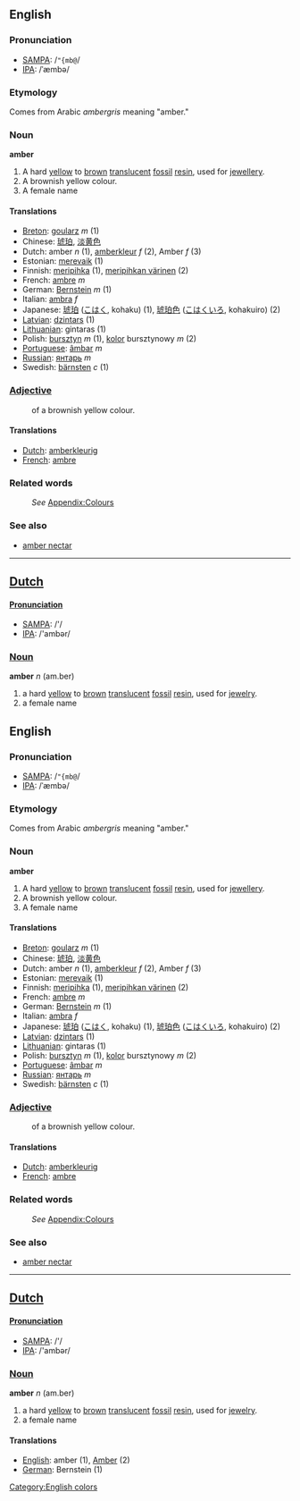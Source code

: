 ==English==
===Pronunciation===
*[[w:SAMPA|SAMPA]]: /<tt>"{mb@</tt>/
*[[w:IPA|IPA]]: /ˈæmbə/

===Etymology===
Comes from Arabic ''ambergris'' meaning "amber."

===Noun===
'''amber'''

#A hard [[yellow]] to [[brown]] [[translucent]] [[fossil]] [[resin]], used for [[jewellery]]. 
#A brownish yellow colour.
#A female name

==== Translations ====
*[[Breton]]: [[goularz]] ''m'' (1)
*Chinese: [[琥珀]], [[淡黄色]]
*Dutch: amber ''n'' (1), [[amberkleur]] ''f'' (2), Amber ''f'' (3)
*Estonian: [[merevaik]] (1)
*Finnish: [[meripihka]] (1), [[meripihkan värinen]] (2)
*French: [[ambre]] ''m''
*German: [[Bernstein]] ''m'' (1)
*Italian: [[ambra]] ''f''
*Japanese: [[琥珀]] ([[こはく]], kohaku) (1), [[琥珀色]] ([[こはくいろ]], kohakuiro) (2)
*[[Latvian]]: [[dzintars]] (1)
*[[Lithuanian]]: gintaras (1)
*Polish: [[bursztyn]] ''m'' (1), [[kolor]] bursztynowy ''m'' (2)
*[[Portuguese]]: [[âmbar]] ''m''
*[[Russian]]: [[янтарь]] ''m''
*Swedish: [[bärnsten]] ''c'' (1)

===[[Adjective]]===
:of a brownish yellow colour. 

==== Translations ====
*[[Dutch]]: [[amberkleurig]]
*[[French]]: [[ambre]]


===Related words===
:''See'' [[Wiktionary_Appendix:Colours|Appendix:Colours]]

===See also===
*[[amber nectar]]

----

==[[Dutch]]==
====[[Pronunciation]]====
*[[w:SAMPA|SAMPA]]: /'/
*[[w:IPA|IPA]]: /'ambər/

===[[Noun]]===
'''amber''' ''n'' (am.ber)

#a hard [[yellow]] to [[brown]] [[translucent]] [[fossil]] [[resin]], used for [[jewelry]]. 
#a female name

==English==
===Pronunciation===
*[[w:SAMPA|SAMPA]]: /<tt>"{mb@</tt>/
*[[w:IPA|IPA]]: /ˈæmbə/

===Etymology===
Comes from Arabic ''ambergris'' meaning "amber."

===Noun===
'''amber'''

#A hard [[yellow]] to [[brown]] [[translucent]] [[fossil]] [[resin]], used for [[jewellery]]. 
#A brownish yellow colour.
#A female name

==== Translations ====
*[[Breton]]: [[goularz]] ''m'' (1)
*Chinese: [[琥珀]], [[淡黄色]]
*Dutch: amber ''n'' (1), [[amberkleur]] ''f'' (2), Amber ''f'' (3)
*Estonian: [[merevaik]] (1)
*Finnish: [[meripihka]] (1), [[meripihkan värinen]] (2)
*French: [[ambre]] ''m''
*German: [[Bernstein]] ''m'' (1)
*Italian: [[ambra]] ''f''
*Japanese: [[琥珀]] ([[こはく]], kohaku) (1), [[琥珀色]] ([[こはくいろ]], kohakuiro) (2)
*[[Latvian]]: [[dzintars]] (1)
*[[Lithuanian]]: gintaras (1)
*Polish: [[bursztyn]] ''m'' (1), [[kolor]] bursztynowy ''m'' (2)
*[[Portuguese]]: [[âmbar]] ''m''
*[[Russian]]: [[янтарь]] ''m''
*Swedish: [[bärnsten]] ''c'' (1)

===[[Adjective]]===
:of a brownish yellow colour. 

==== Translations ====
*[[Dutch]]: [[amberkleurig]]
*[[French]]: [[ambre]]


===Related words===
:''See'' [[Wiktionary_Appendix:Colours|Appendix:Colours]]

===See also===
*[[amber nectar]]

----

==[[Dutch]]==
====[[Pronunciation]]====
*[[w:SAMPA|SAMPA]]: /'/
*[[w:IPA|IPA]]: /'ambər/

===[[Noun]]===
'''amber''' ''n'' (am.ber)

#a hard [[yellow]] to [[brown]] [[translucent]] [[fossil]] [[resin]], used for [[jewelry]]. 
#a female name

==== Translations ====
*[[English]]: amber (1), [[Amber]] (2)
*[[German]]: Bernstein (1)

[[Category:English colors]]